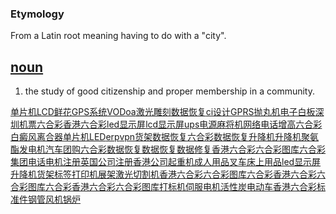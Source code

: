 === Etymology ===
From a Latin root meaning having to do with a "city".

== [[noun]] ==
#the study of good citizenship and proper membership in a community.
[http://a42.voip99.com 单片机][http://b12.zhiliaotuofa.com LCD][http://b61.zhiliaotuofa.com 鲜花][http://c25.voip99.net GPS系统][http://c40.voip99.net VOD][http://c41.voip99.net ][http://c51.voip99.net oa][http://c52.voip99.net 激光雕刻][http://c53.voip99.net ][http://c55.voip99.net 数据恢复][http://c56.voip99.net  ][http://c60.voip99.net ci设计][http://c61.voip99.net GPRS][http://c77.voip99.net 抛丸机][http://c142.voip99.net 电子白板][http://ww3.zhiliaotuofa.com 深圳机票][http://cai.tt33tt.com 六合彩][http://k.88aabb.com 香港六合彩][http://m05.zhiliaotuofa.com led显示屏][http://m06.zhiliaotuofa.com lcd显示屏][http://m07.zhiliaotuofa.com ups电源][http://www01.voip99.com 麻将机][http://w32.voip99.net 网络电话][http://w56.voip99.net 增高][http://6.88aabb.com 六合彩][http://w62.voip99.net 白癜风][http://w03.voip99.net 离合器][http://h16.voip99.com 单片机][http://w17.voip99.net LED][http://a26.voip99.com erp][http://a27.voip99.com vpn][http://a33.voip99.com 货架][http://www46.voip99.com ][http://shujvhuifu.8k1.net 数据恢复][http://n.tt33tt.com 六合彩][http://shujvhuifu.1234556789.com 数据恢复][http://caixin11.voip99.com 升降机][http://caixin21.voip99.net 升降机][http://caixin12.voip99.com 聚氨酯][http://caixin13.voip99.com 发电机][http://caixin14.voip99.com 汽车团购][http://c62.voip99.net ][http://www01.99bbcc.com 六合彩][http://shujvhuifu.voip99.net 数据恢复][http://shujvhuifu.voip99.com 数据恢复][http://shujvxiufu.zhiliaotuofa.com 数据修复][http://caixin11.voip99.com ][http://www02.99bbcc.com 香港六合彩][http://www01.88aabb.com 六合彩图库][http://www04.tt33tt.com 六合彩][http://w68.voip99.net 集团电话][http://w77.voip99.net 电机][http://a15.voip99.com 注册英国公司][http://w54.voip99.net 注册香港公司][http://www02.voip99.com 起重机][http://www03.voip99.com 成人用品][http://www08.voip99.com 叉车][http://www09.voip99.com ][http://www34.voip99.com 床上用品][http://www35.voip99.com ][http://wwa1.91i.net/02.htm led显示屏][http://www45.voip99.com 升降机][http://a40.voip99.com 货架][http://a41.voip99.com 标签打印机][http://a34.voip99.com 展架][http://w28.voip99.net 激光切割机][http://www05.tt33tt.com 香港六合彩][http://www03.99bbcc.com 六合彩图库][http://www04.99bbcc.com 六合彩][http://www02.88aabb.com 香港六合彩][http://www03.88aabb.com 六合彩图库][http://www05.99bbcc.com 六合彩][http://www04.88aabb.com 香港六合彩][http://www05.88aabb.com 六合彩图库][http://www47.voip99.com 打标机][http://aaa09.zhiliaotuofa.com 伺服电机][http://aaa13.zhiliaotuofa.com 活性炭][http://aaa34.zhiliaotuofa.com 电动车][http://liuhecai.99bbcc.com 香港六合彩][http://aaa39.zhiliaotuofa.com 标准件][http://aaa48.zhiliaotuofa.com 钢管][http://aaa49.zhiliaotuofa.com 风机][http://aaa50.zhiliaotuofa.com 锅炉]